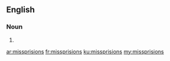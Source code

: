 ==English==

===Noun===
{{head|en|noun plural form}}

# {{plural of|missprision|lang=en}}

[[ar:missprisions]]
[[fr:missprisions]]
[[ku:missprisions]]
[[my:missprisions]]